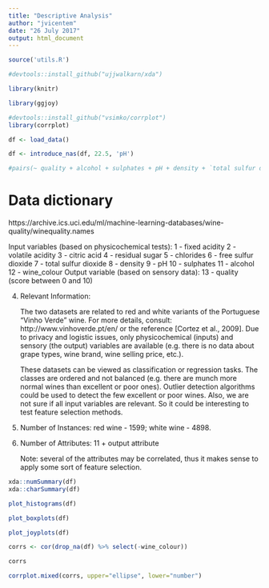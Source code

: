```yaml
---
title: "Descriptive Analysis"
author: "jvicentem"
date: "26 July 2017"
output: html_document
---
```


```r
source('utils.R')

#devtools::install_github("ujjwalkarn/xda")

library(knitr)

library(ggjoy)

#devtools::install_github("vsimko/corrplot")
library(corrplot)
```

```r
df <- load_data()

df <- introduce_nas(df, 22.5, 'pH')

#pairs(~ quality + alcohol + sulphates + pH + density + `total sulfur dioxide` + `free sulfur dioxide` + chlorides + `residual sugar` + `citric acid` + `volatile acidity` + `fixed acidity`,data=df)
```

# Data dictionary

https://archive.ics.uci.edu/ml/machine-learning-databases/wine-quality/winequality.names

   Input variables (based on physicochemical tests):
   1 - fixed acidity
   2 - volatile acidity
   3 - citric acid
   4 - residual sugar
   5 - chlorides
   6 - free sulfur dioxide
   7 - total sulfur dioxide
   8 - density
   9 - pH
   10 - sulphates
   11 - alcohol
   12 - wine_colour
   Output variable (based on sensory data): 
   13 - quality (score between 0 and 10)
   
4. Relevant Information:

   The two datasets are related to red and white variants of the Portuguese "Vinho Verde" wine.
   For more details, consult: http://www.vinhoverde.pt/en/ or the reference [Cortez et al., 2009].
   Due to privacy and logistic issues, only physicochemical (inputs) and sensory (the output) variables 
   are available (e.g. there is no data about grape types, wine brand, wine selling price, etc.).

   These datasets can be viewed as classification or regression tasks.
   The classes are ordered and not balanced (e.g. there are munch more normal wines than
   excellent or poor ones). Outlier detection algorithms could be used to detect the few excellent
   or poor wines. Also, we are not sure if all input variables are relevant. So
   it could be interesting to test feature selection methods. 

5. Number of Instances: red wine - 1599; white wine - 4898. 

6. Number of Attributes: 11 + output attribute
  
   Note: several of the attributes may be correlated, thus it makes sense to apply some sort of
   feature selection.
   
   
```r
xda::numSummary(df)
xda::charSummary(df)
```

```r
plot_histograms(df)

plot_boxplots(df)

plot_joyplots(df)
```

```r
corrs <- cor(drop_na(df) %>% select(-wine_colour))

corrs

corrplot.mixed(corrs, upper="ellipse", lower="number")
```

